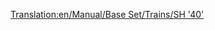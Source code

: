 [[Translation:en/Manual/Base Set/Trains/SH '40']]
{{ru/Manual/Base Set/Trains/Поезда|Image=[[File:en/Manual/Base Set/Trains/Sh40.png]]
|Name=SH "40"
|Cost=£ 35156 (1757800 р.)
|Speed=177 км/ч (110 миль/ч)
|Weight=82 т
|Power=5000 л.с. (6704 кВт)
|Annual=£ 2882 (144100 р.)
|Designed=1973
|Lifespan=23
|Capacity=нет
|Description=
|Real-life=[http://en.wikipedia.org/wiki/British_Rail_Class_87 British Rail Class 87]
}}